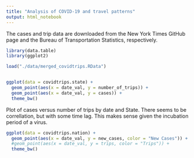 ```yaml
---
title: "Analysis of COVID-19 and travel patterns"
output: html_notebook
---
```



The cases and trip data are downloaded from the New York Times GitHub page and the Bureau of Transportation Statistics, respectively.


```r
library(data.table)
library(ggplot2)

load("./data/merged_covidtrips.RData")


ggplot(data = covidtrips.state) + 
  geom_point(aes(x = date_val, y = number_of_trips)) +
  geom_point(aes(x = date_val, y = cases)) +
  theme_bw()
```


Plot of cases versus number of trips by date and State. There seems to be correllation, but with some time lag. This makes sense given the incubation period of a virus.

```r
ggplot(data = covidtrips.nation) + 
  geom_point(aes(x = date_val, y = new_cases, color = "New Cases")) +
  #geom_point(aes(x = date_val, y = trips, color = "Trips")) +
  theme_bw()
```